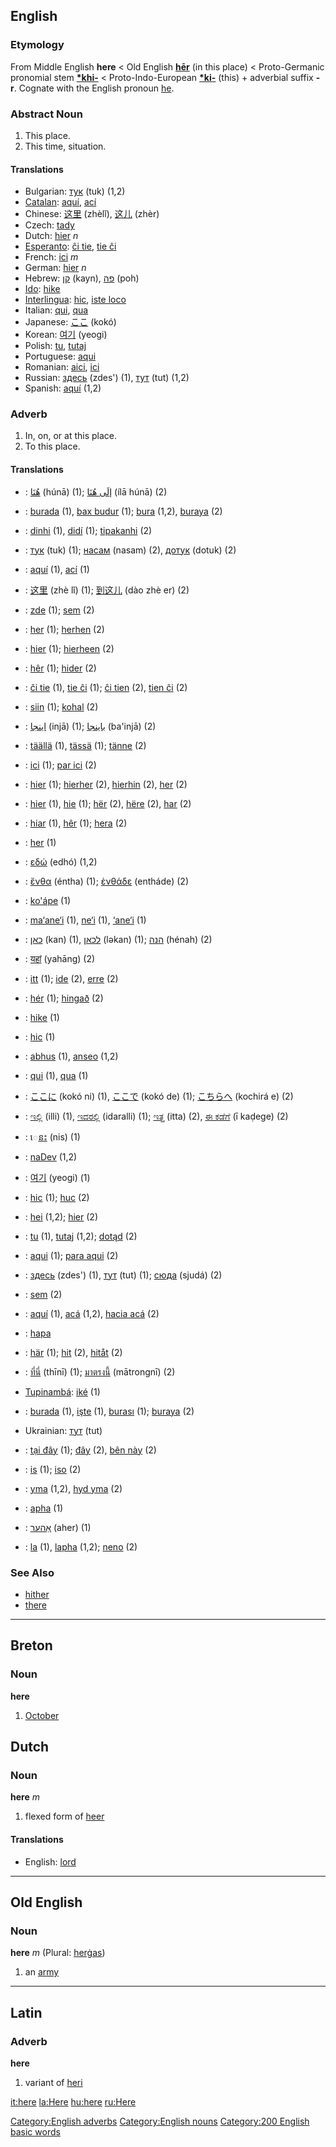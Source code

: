 ==English==
===Etymology===
From Middle English '''here''' < Old English '''[[hēr]]''' (in this place) < Proto-Germanic pronomial stem '''[[*khi-]]''' < Proto-Indo-European '''[[*ki-]]''' (this) + adverbial suffix '''-r'''. Cognate with the English pronoun [[he]].

===Abstract Noun===
#This place.
#This time, situation.

====Translations====
*Bulgarian: [[тук]] (tuk) (1,2)
*[[Catalan]]: [[aquí]], [[ací]]
*Chinese: [[这里]] (zhèlǐ), [[这儿]] (zhèr)
*Czech: [[tady]]
*Dutch: [[hier]] ''n''
*[[Esperanto]]: [[ĉi tie]], [[tie ĉi]]
*French: [[ici]] ''m''
*German: [[hier]] ''n''
*Hebrew: [[קן]] (kayn), [[פה]] (poh)
*[[Ido]]: [[hike]]
*[[Interlingua]]: [[hic]], [[iste loco]]
*Italian: [[qui]], [[qua]]
*Japanese: [[ここ]] (kokó)
*Korean: [[여기]] (yeogi)
*Polish: [[tu]], [[tutaj]]
*Portuguese: [[aqui]]
*Romanian: [[aici]], [[ici]]
*Russian: [[здесь]] (zdes') (1), [[тут]] (tut) (1,2)
*Spanish: [[aquí]] (1,2)

===Adverb===
#In, on, or at this place.
#To this place.

====Translations====
*{{ar}}: [[هنا|هُنَا]] (húnā) (1); [[الى هنا|إلَى هُنَا]] (ílā húnā) (2)
*{{az}}: [[burada]] (1), [[bax budur]] (1); [[bura]] (1,2), [[buraya]] (2)
*{{bns}}: [[dinhi]] (1), [[didí]] (1); [[tipakanhi]] (2)
*{{bg}}: [[тук]] (tuk) (1); [[насам]] (nasam) (2), [[дотук]] (dotuk) (2)
*{{ca}}: [[aquí]] (1), [[ací]] (1)
*{{zh}}: [[这里]] (zhè lǐ) (1); [[到这儿]] (dào zhè er) (2)
*{{cs}}: [[zde]] (1); [[sem]] (2)
*{{da}}: [[her]] (1); [[herhen]] (2)
*{{nl}}: [[hier]] (1); [[hierheen]] (2)
*{{ang}}: [[hêr]] (1); [[hider]] (2)
*{{eo}}: [[ĉi tie]] (1), [[tie ĉi]] (1); [[ĉi tien]] (2), [[tien ĉi]] (2)
*{{et}}: [[siin]] (1); [[kohal]] (2)
*{{fa}}: [[اينجا]] (injā) (1); [[باينجا]] (ba'injā) (2)
*{{fi}}: [[täällä]] (1), [[tässä]] (1); [[tänne]] (2)
*{{fr}}: [[ici]] (1); [[par ici]] (2)
*{{de}}: [[hier]] (1); [[hierher]] (2), [[hierhin]] (2), [[her]] (2)
*{{gmh}}: [[hier]] (1), [[hie]] (1); [[hër]] (2), [[hëre]] (2), [[har]] (2)
*{{goh}}: [[hiar]] (1), [[hêr]] (1); [[hera]] (2)
*{{got}}: [[her]] (1)
*{{el}}: [[εδώ]] (edhó) (1,2)
*{{grc}}: [[ἔνθα]] (éntha) (1); [[ἐνθάδε]] (entháde) (2)
*{{gn}}: [[ko'ápe]] (1)
*{{haw}}: [[ma‘ane‘i]] (1), [[ne‘i]] (1), [[‘ane‘i]] (1)
*{{he}}: [[כאן]] (kan) (1), [[לכאן]] (ləkan) (1); [[הנה]] (hénah) (2)
*{{hi}}: [[यहां]] (yahāng) (2)
*{{hu}}: [[itt]] (1); [[ide]] (2), [[erre]] (2)
*{{is}}: [[hér]] (1); [[hingað]] (2)
*{{io}}: [[hike]] (1)
*{{ia}}: [[hic]] (1)
*{{ga}}: [[abhus]] (1), [[anseo]] (1,2)
*{{it}}: [[qui]] (1), [[qua]] (1)
*{{ja}}: [[ここに]] (kokó ni) (1), [[ここで]] (kokó de) (1); [[こちらへ]] (kochirá e) (2)
*{{kn}}: [[ಇಲ್ಲಿ]] (illi) (1), [[ಇದರಲ್ಲಿ]] (idaralli) (1); [[ಇತ್ತ]] (itta) (2), [[ಈ ಕಡೆಗೆ]] (ī kaḍege) (2)
*{{km}}: [[េនះ]] (nis) (1)
*{{tlh}}: [[naDev]] (1,2)
*{{ko}}: [[여기]] (yeogi) (1)
*{{la}}: [[hic]] (1); [[huc]] (2)
*{{lb}}: [[hei]] (1,2); [[hier]] (2)
*{{pl}}: [[tu]] (1), [[tutaj]] (1,2); [[dotąd]] (2)
*{{pt}}: [[aqui]] (1); [[para aqui]] (2)
*{{ru}}: [[здесь]] (zdes') (1), [[тут]] (tut) (1); [[сюда]] (sjudá) (2)
*{{sk}}: [[sem]] (2)
*{{es}}: [[aquí]] (1), [[acá]] (1,2), [[hacia acá]] (2)
*{{sw}}: [[hapa]]
*{{sv}}: [[här]] (1); [[hit]] (2), [[hitåt]] (2)
*{{th}}: [[ที่นี่]] (thīnī) (1); [[มาตรงนี้]] (mātrongnī) (2)
*[[Tupinambá]]: [[iké]] (1)
*{{tr}}: [[burada]] (1), [[işte]] (1), [[burası]] (1); [[buraya]] (2)
*Ukrainian: [[тут]] (tut)
*{{vi}}: [[tại đây]] (1); [[đây]] (2), [[bên này]] (2)
*{{vo}}: [[is]] (1); [[iso]] (2)
*{{cy}}: [[yma]] (1,2), [[hyd yma]] (2)
*{{xh}}: [[apha]] (1)
*{{yi}}: [[אַהער]] (aher) (1)
*{{zu}}: [[la]] (1), [[lapha]] (1,2); [[neno]] (2)

===See Also===
*[[hither]]
*[[there]]
----

==Breton==
===Noun===
'''here'''

#[[October]]

==Dutch==
=== Noun ===
'''here''' ''m''

#flexed form of [[heer]]

==== Translations ====
*English: [[lord]]

----
==Old English==
===Noun===
'''here''' ''m'' (Plural: [[hergas|herġas]])

#an [[army]]
----

==Latin==
=== Adverb ===
'''here'''

#variant of [[heri]]

[[Category:English adverbs]]
[[Category:English nouns]]

[[Category:200 English basic words]]

[[it:here]]
[[la:Here]]
[[hu:here]]
[[ru:Here]]